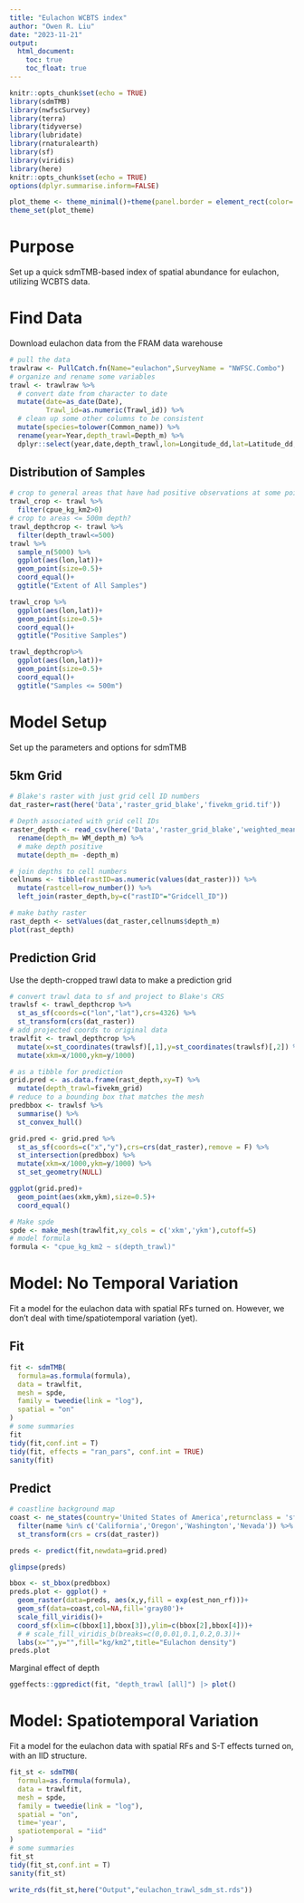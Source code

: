 ```yaml
---
title: "Eulachon WCBTS index"
author: "Owen R. Liu"
date: "2023-11-21"
output: 
  html_document:
    toc: true
    toc_float: true
---
```


```r
knitr::opts_chunk$set(echo = TRUE)
library(sdmTMB)
library(nwfscSurvey)
library(terra)
library(tidyverse)
library(lubridate)
library(rnaturalearth)
library(sf)
library(viridis)
library(here)
knitr::opts_chunk$set(echo = TRUE)
options(dplyr.summarise.inform=FALSE)

plot_theme <- theme_minimal()+theme(panel.border = element_rect(color='black',fill=NA))
theme_set(plot_theme)
```

# Purpose

Set up a quick sdmTMB-based index of spatial abundance for eulachon, utilizing WCBTS data.

# Find Data

Download eulachon data from the FRAM data warehouse

```r
# pull the data
trawlraw <- PullCatch.fn(Name="eulachon",SurveyName = "NWFSC.Combo")
# organize and rename some variables
trawl <- trawlraw %>% 
  # convert date from character to date
  mutate(date=as_date(Date),
         Trawl_id=as.numeric(Trawl_id)) %>% 
  # clean up some other columns to be consistent
  mutate(species=tolower(Common_name)) %>% 
  rename(year=Year,depth_trawl=Depth_m) %>% 
  dplyr::select(year,date,depth_trawl,lon=Longitude_dd,lat=Latitude_dd,cpue_kg_km2)
```
## Distribution of Samples

```r
# crop to general areas that have had positive observations at some point in the past
trawl_crop <- trawl %>% 
  filter(cpue_kg_km2>0)
# crop to areas <= 500m depth?
trawl_depthcrop <- trawl %>% 
  filter(depth_trawl<=500)
trawl %>%
  sample_n(5000) %>% 
  ggplot(aes(lon,lat))+
  geom_point(size=0.5)+
  coord_equal()+
  ggtitle("Extent of All Samples")

trawl_crop %>%
  ggplot(aes(lon,lat))+
  geom_point(size=0.5)+
  coord_equal()+
  ggtitle("Positive Samples")

trawl_depthcrop%>%
  ggplot(aes(lon,lat))+
  geom_point(size=0.5)+
  coord_equal()+
  ggtitle("Samples <= 500m")
```


# Model Setup

Set up the parameters and options for sdmTMB

## 5km Grid

```r
# Blake's raster with just grid cell ID numbers
dat_raster=rast(here('Data','raster_grid_blake','fivekm_grid.tif'))

# Depth associated with grid cell IDs
raster_depth <- read_csv(here('Data','raster_grid_blake','weighted_mean_NGDC_depths_for_5km_gridcells.csv')) %>% 
  rename(depth_m= WM_depth_m) %>% 
  # make depth positive
  mutate(depth_m= -depth_m)

# join depths to cell numbers
cellnums <- tibble(rastID=as.numeric(values(dat_raster))) %>% 
  mutate(rastcell=row_number()) %>% 
  left_join(raster_depth,by=c("rastID"="Gridcell_ID"))

# make bathy raster
rast_depth <- setValues(dat_raster,cellnums$depth_m)
plot(rast_depth)
```
## Prediction Grid

Use the depth-cropped trawl data to make a prediction grid
```r
# convert trawl data to sf and project to Blake's CRS
trawlsf <- trawl_depthcrop %>% 
  st_as_sf(coords=c("lon","lat"),crs=4326) %>% 
  st_transform(crs(dat_raster))
# add projected coords to original data
trawlfit <- trawl_depthcrop %>% 
  mutate(x=st_coordinates(trawlsf)[,1],y=st_coordinates(trawlsf)[,2]) %>% 
  mutate(xkm=x/1000,ykm=y/1000)

# as a tibble for prediction
grid.pred <- as.data.frame(rast_depth,xy=T) %>% 
  mutate(depth_trawl=fivekm_grid)
# reduce to a bounding box that matches the mesh
predbbox <- trawlsf %>%
  summarise() %>% 
  st_convex_hull()

grid.pred <- grid.pred %>% 
  st_as_sf(coords=c("x","y"),crs=crs(dat_raster),remove = F) %>% 
  st_intersection(predbbox) %>% 
  mutate(xkm=x/1000,ykm=y/1000) %>% 
  st_set_geometry(NULL)

ggplot(grid.pred)+
  geom_point(aes(xkm,ykm),size=0.5)+
  coord_equal()
```

```r
# Make spde
spde <- make_mesh(trawlfit,xy_cols = c('xkm','ykm'),cutoff=5)
# model formula
formula <- "cpue_kg_km2 ~ s(depth_trawl)"
```
# Model: No Temporal Variation
Fit a model for the eulachon data with spatial RFs turned on. However, we don't deal with time/spatiotemporal variation (yet).

## Fit

```r
fit <- sdmTMB(
  formula=as.formula(formula),
  data = trawlfit,
  mesh = spde,
  family = tweedie(link = "log"),
  spatial = "on"
)
# some summaries
fit
tidy(fit,conf.int = T)
tidy(fit, effects = "ran_pars", conf.int = TRUE)
sanity(fit)
```


## Predict

```r
# coastline background map
coast <- ne_states(country='United States of America',returnclass = 'sf') %>% 
  filter(name %in% c('California','Oregon','Washington','Nevada')) %>%
  st_transform(crs = crs(dat_raster))
```

```r
preds <- predict(fit,newdata=grid.pred)

glimpse(preds)

bbox <- st_bbox(predbbox)
preds.plot <- ggplot() + 
  geom_raster(data=preds, aes(x,y,fill = exp(est_non_rf)))+
  geom_sf(data=coast,col=NA,fill='gray80')+
  scale_fill_viridis()+
  coord_sf(xlim=c(bbox[1],bbox[3]),ylim=c(bbox[2],bbox[4]))+
  # # scale_fill_viridis_b(breaks=c(0,0.01,0.1,0.2,0.3))+
  labs(x="",y="",fill="kg/km2",title="Eulachon density")
preds.plot
```

Marginal effect of depth

```r
ggeffects::ggpredict(fit, "depth_trawl [all]") |> plot()
```
# Model: Spatiotemporal Variation
Fit a model for the eulachon data with spatial RFs and S-T effects turned on, with an IID structure.

```r
fit_st <- sdmTMB(
  formula=as.formula(formula),
  data = trawlfit,
  mesh = spde,
  family = tweedie(link = "log"),
  spatial = "on",
  time='year',
  spatiotemporal = "iid"
)
# some summaries
fit_st
tidy(fit_st,conf.int = T)
sanity(fit_st)

write_rds(fit_st,here("Output","eulachon_trawl_sdm_st.rds"))
```

```r

```

